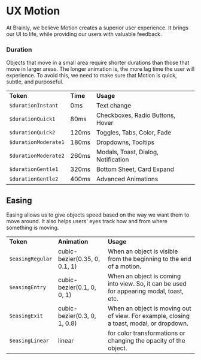 
<Meta title="Foundation ✨/UX Motion" />

# UX Motion

At Brainly, we believe Motion creates a superior user experience. It brings our UI to life, while providing our users with valuable feedback.

### Duration

Objects that move in a small area require shorter durations than those that move in larger areas. The longer animation is, the more lag time the user will experience. To avoid this, we need to make sure that Motion is quick, subtle, and purposeful.

<table style={{width: '100%', marginBottom: '30px'}}>
  <tr>
    <td>
      <strong>Token</strong>
    </td>
    <td style={{width: '20%', minWidth: '60px'}}>
      <strong>Time</strong>
    </td>
    <td>
      <strong>Usage</strong>
    </td>
  </tr>
  <tr>
    <td>
      <code>$durationInstant</code>
    </td>
    <td>0ms</td>
    <td>Text change</td>
  </tr>
  <tr>
    <td>
      <code>$durationQuick1</code>
    </td>
    <td>80ms</td>
    <td>Checkboxes, Radio Buttons, Hover</td>
  </tr>
  <tr>
    <td>
      <code>$durationQuick2</code>
    </td>
    <td>120ms</td>
    <td>Toggles, Tabs, Color, Fade</td>
  </tr>
  <tr>
    <td>
      <code>$durationModerate1</code>
    </td>
    <td>180ms</td>
    <td>Dropdowns, Tooltips</td>
  </tr>
  <tr>
    <td>
      <code>$durationModerate2</code>
    </td>
    <td>260ms</td>
    <td>Modals, Toast, Dialog, Notification</td>
  </tr>
  <tr>
    <td>
      <code>$durationGentle1</code>
    </td>
    <td>320ms</td>
    <td>Bottom Sheet, Card Expand</td>
  </tr>
  <tr>
    <td>
      <code>$durationGentle2</code>
    </td>
    <td>400ms</td>
    <td>Advanced Animations</td>
  </tr>
</table>

## Easing

Easing allows us to give objects speed based on the way we want them to move around. It also helps users' eyes track how and from where something is moving.


<table style={{width: '100%', marginBottom: '30px'}}>
  <tr>
    <td style={{width: '20%', minWidth: '60px'}}>
      <strong>Token</strong>
    </td>
    <td>
      <strong>Animation</strong>
    </td>
    <td>
      <strong>Usage</strong>
    </td>
  </tr>
  <tr>
    <td>
      <code>$easingRegular</code>
    </td>
    <td>cubic-bezier(0.35, 0, 0.1, 1)</td>
    <td>When an object is visible from the beginning to the end of a motion.</td>
  </tr>
  <tr>
    <td>
      <code>$easingEntry</code>
    </td>
    <td>cubic-bezier(0.1, 0, 0, 1)</td>
    <td>When an object is coming into view. So, it can be used for appearing modal, toast, etc.</td>
  </tr>
  <tr>
    <td>
      <code>$easingExit</code>
    </td>
    <td>cubic-bezier(0.3, 0, 1, 0.8)</td>
    <td>When an object is moving out of view. For example, closing a toast, modal, or dropdown.</td>
  </tr>
  <tr>
    <td>
      <code>$easingLinear</code>
    </td>
    <td>linear</td>
    <td>for color transformations or changing the opacity of the object.</td>
  </tr>
</table>